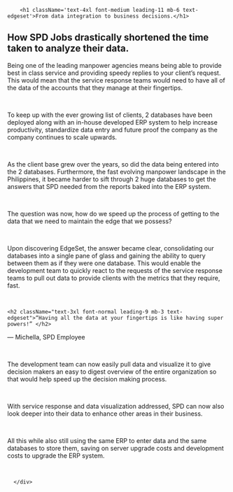 
  <div className="max-w-2xl m-auto p-8">

        <h1 className='text-4xl font-medium leading-11 mb-6 text-edgeset'>From data integration to business decisions.</h1>

  <h2 className='mb-2 flex pl-4 text-2xl md:pl-0 md:text-3xl lg:mb-6 lg:text-3xl text-gray-500 lg:leading-9'> How SPD Jobs drastically shortened the time taken to analyze their data.</h2>

  Being one of the leading manpower agencies means being able to provide best in class service and providing speedy replies to your client’s request. This would mean that the service response teams would need to have all of the data of the accounts that they manage at their fingertips.

  <br />

  To keep up with the ever growing list of clients, 2 databases have been deployed along with an in-house developed ERP system to help increase productivity, standardize data entry and future proof the company as the company continues to scale upwards.

  <br />

  As the client base grew over the years, so did the data being entered into the 2 databases. Furthermore, the fast evolving manpower landscape in the Philippines, it became harder to sift through 2 huge databases to get the answers that SPD needed from the reports baked into the ERP system.

  <br />

  The question was now, how do we speed up the process of getting to the data that we need to maintain the edge that we possess?

  <br />

  Upon discovering EdgeSet, the answer became clear, consolidating our databases into a single pane of glass and gaining the ability to query between them as if they were one database. This would enable the development team to quickly react to the requests of the service response teams to pull out data to provide clients with the metrics that they require, fast.

  <br />

    <h2 className="text-3xl font-normal leading-9 mb-3 text-edgeset">“Having all the data at your fingertips is like having super powers!” </h2>
  <p className="mb-3 text-right text-gray-600 font-medium"> &mdash;  Michella, SPD Employee </p>

   <br />

  The development team can now easily pull data and visualize it to give decision makers an easy to digest overview of the entire organization so that would help speed up the decision making process.

  <br />

  With service response and data visualization addressed, SPD can now also look deeper into their data to enhance other areas in their business.

  <br />

  All this while also still using the same ERP to enter data and the same databases to store them, saving on server upgrade costs and development costs to upgrade the ERP system.

  <Discover inline={true} />

  <br />

      </div>